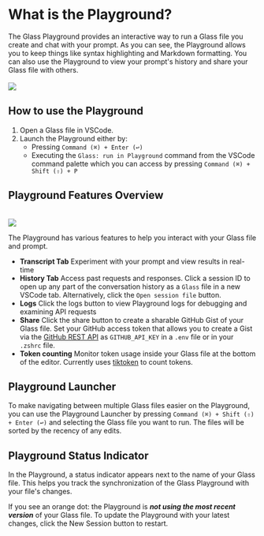 
# What is the Playground?

The Glass Playground provides an interactive way to run a Glass file you create and chat with your prompt. As you can see, the Playground allows you to keep things like syntax highlighting and Markdown formatting. You can also use the Playground to view your prompt's history and share your Glass file with others.
<br />
<br />
<Image src="/screenshots/playgroundEditor.png" width={750} height={750} />

## How to use the Playground

1. Open a Glass file in VSCode.
2. Launch the Playground either by:
   - Pressing `Command (⌘) + Enter (↩)`
   - Executing the `Glass: run in Playground` command from the VSCode command palette which you can access by pressing `Command (⌘) + Shift (⇧) + P`
     <br />


## Playground Features Overview

<br />
<Image src="/screenshots/playground_history.gif" width={750} height={750} />

The Playground has various features to help you interact with your Glass file and prompt.

- **Transcript Tab** Experiment with your prompt and view results in real-time
- **History Tab** Access past requests and responses. Click a session ID to open up any part of the conversation history as a `Glass` file in a new VSCode tab. Alternatively, click the `Open session file` button.
- **Logs** Click the logs button to view Playground logs for debugging and examining API requests
- **Share** Click the share button to create a sharable GitHub Gist of your Glass file. Set your GitHub access token that allows you to create a Gist via the [GitHub REST API](https://docs.github.com/en/rest/gists/gists?apiVersion=2022-11-28) as `GITHUB_API_KEY` in a `.env` file or in your `.zshrc` file.
- **Token counting** Monitor token usage inside your Glass file at the bottom of the editor. Currently uses <a href="https://github.com/openai/tiktoken" target="_blank"> tiktoken</a> to count tokens.

## Playground Launcher

To make navigating between multiple Glass files easier on the Playground, you can use the Playground Launcher by pressing `Command (⌘) + Shift (⇧) + Enter (↩)` and selecting the Glass file you want to run. The files will be sorted by the recency of any edits.

## Playground Status Indicator

In the Playground, a status indicator appears next to the name of your Glass file. This helps you track the synchronization of the Glass Playground with your file's changes.

If you see an orange dot: the Playground is <i>**not using the most recent version**</i> of your Glass file. To update the Playground with your latest changes, click the New Session button to restart.
